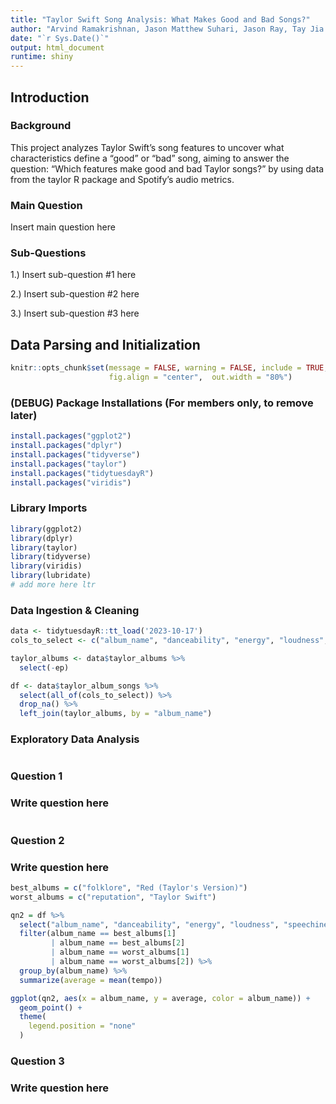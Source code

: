 ```yaml
---
title: "Taylor Swift Song Analysis: What Makes Good and Bad Songs?"
author: "Arvind Ramakrishnan, Jason Matthew Suhari, Jason Ray, Tay Jia Jun Jeremy"
date: "`r Sys.Date()`"
output: html_document
runtime: shiny
---
```


## Introduction

### Background

This project analyzes Taylor Swift's song features to uncover what characteristics define a "good" or "bad" song, aiming to answer the question: "Which features make good and bad Taylor songs?" by using data from the taylor R package and Spotify's audio metrics.

### Main Question

Insert main question here

### Sub-Questions
1.) Insert sub-question #1 here

2.) Insert sub-question #2 here

3.) Insert sub-question #3 here

## Data Parsing and Initialization

```r
knitr::opts_chunk$set(message = FALSE, warning = FALSE, include = TRUE,
                      fig.align = "center",  out.width = "80%")
```

### (DEBUG) Package Installations (For members only, to remove later)
```r
install.packages("ggplot2")
install.packages("dplyr")
install.packages("tidyverse")
install.packages("taylor")
install.packages("tidytuesdayR")
install.packages("viridis")
```

### Library Imports
```r
library(ggplot2)
library(dplyr)
library(taylor)
library(tidyverse)
library(viridis)
library(lubridate)
# add more here ltr
```

### Data Ingestion & Cleaning
```r
data <- tidytuesdayR::tt_load('2023-10-17')
cols_to_select <- c("album_name", "danceability", "energy", "loudness", "speechiness", "acousticness", "liveness", "valence", "tempo")

taylor_albums <- data$taylor_albums %>% 
  select(-ep)

df <- data$taylor_album_songs %>% 
  select(all_of(cols_to_select)) %>% 
  drop_na() %>% 
  left_join(taylor_albums, by = "album_name") 
```

### Exploratory Data Analysis
```r

```

### Question 1
### Write question here
```r

```

### Question 2
### Write question here
```r
best_albums = c("folklore", "Red (Taylor's Version)")
worst_albums = c("reputation", "Taylor Swift")

qn2 = df %>%
  select("album_name", "danceability", "energy", "loudness", "speechiness", "acousticness", "liveness", "valence", "tempo") %>%
  filter(album_name == best_albums[1]
         | album_name == best_albums[2]
         | album_name == worst_albums[1]
         | album_name == worst_albums[2]) %>%
  group_by(album_name) %>%
  summarize(average = mean(tempo))

ggplot(qn2, aes(x = album_name, y = average, color = album_name)) +
  geom_point() +
  theme(
    legend.position = "none"
  ) 
```

### Question 3
### Write question here
```r

```
